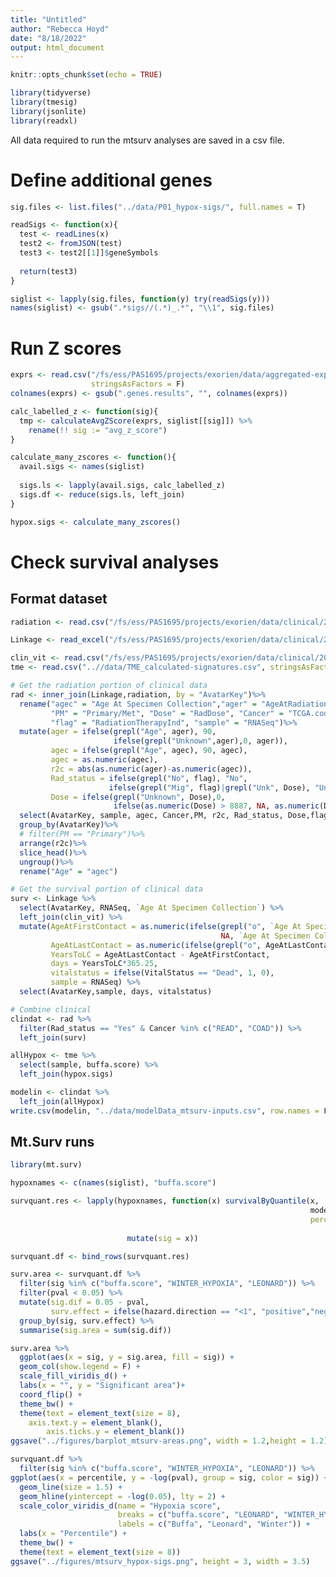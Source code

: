 ```yaml
---
title: "Untitled"
author: "Rebecca Hoyd"
date: "8/18/2022"
output: html_document
---
```


```r
knitr::opts_chunk$set(echo = TRUE)

library(tidyverse)
library(tmesig)
library(jsonlite)
library(readxl)
```

All data required to run the mtsurv analyses are saved in a csv file.

# Define additional genes

```r
sig.files <- list.files("../data/P01_hypox-sigs/", full.names = T)

readSigs <- function(x){
  test <- readLines(x)
  test2 <- fromJSON(test)
  test3 <- test2[[1]]$geneSymbols
  
  return(test3)
}

siglist <- lapply(sig.files, function(y) try(readSigs(y)))
names(siglist) <- gsub(".*sigs//(.*)_.*", "\\1", sig.files)
```

# Run Z scores

```r
exprs <- read.csv("/fs/ess/PAS1695/projects/exorien/data/aggregated-expressions.csv",
                  stringsAsFactors = F)
colnames(exprs) <- gsub(".genes.results", "", colnames(exprs))
```

```r
calc_labelled_z <- function(sig){
  tmp <- calculateAvgZScore(exprs, siglist[[sig]]) %>%
    rename(!! sig := "avg_z_score")
}

calculate_many_zscores <- function(){
  avail.sigs <- names(siglist)
  
  sigs.ls <- lapply(avail.sigs, calc_labelled_z)
  sigs.df <- reduce(sigs.ls, left_join)
}
```

```r
hypox.sigs <- calculate_many_zscores()
```

# Check survival analyses

## Format dataset

```r
radiation <- read.csv("/fs/ess/PAS1695/projects/exorien/data/clinical/20PRJ060OSU_20210712_Radiation_V4.csv", stringsAsFactors = F)

Linkage <- read_excel("/fs/ess/PAS1695/projects/exorien/data/clinical/20PRJ060OSU_20210707_ClinicalMolLinkage_V4_as-in-drake.xlsx") %>% rename("AvatarKey" = "ORIENAvatarKey")

clin_vit <- read.csv("/fs/ess/PAS1695/projects/exorien/data/clinical/20PRJ060OSU_20210712_VitalStatus_V4.csv")
tme <- read.csv("..//data/TME_calculated-signatures.csv", stringsAsFactors = F)

```

```r
# Get the radiation portion of clinical data
rad <- inner_join(Linkage,radiation, by = "AvatarKey")%>%
  rename("agec" = "Age At Specimen Collection","ager" = "AgeAtRadiationStart",
         "PM" = "Primary/Met", "Dose" = "RadDose", "Cancer" = "TCGA.code",
         "flag" = "RadiationTherapyInd", "sample" = "RNASeq")%>%
  mutate(ager = ifelse(grepl("Age", ager), 90, 
                       ifelse(grepl("Unknown",ager),0, ager)),
         agec = ifelse(grepl("Age", agec), 90, agec),
         agec = as.numeric(agec),
         r2c = abs(as.numeric(ager)-as.numeric(agec)),
         Rad_status = ifelse(grepl("No", flag), "No",
                      ifelse(grepl("Mig", flag)|grepl("Unk", Dose), "Unknown", "Yes")),
         Dose = ifelse(grepl("Unknown", Dose),0,
                       ifelse(as.numeric(Dose) > 8887, NA, as.numeric(Dose))))%>%
  select(AvatarKey, sample, agec, Cancer,PM, r2c, Rad_status, Dose,flag)%>%
  group_by(AvatarKey)%>%
  # filter(PM == "Primary")%>%
  arrange(r2c)%>%
  slice_head()%>%
  ungroup()%>%
  rename("Age" = "agec")

# Get the survival portion of clinical data
surv <- Linkage %>%
  select(AvatarKey, RNASeq, `Age At Specimen Collection`) %>%
  left_join(clin_vit) %>%
  mutate(AgeAtFirstContact = as.numeric(ifelse(grepl("o", `Age At Specimen Collection`),
                                               NA, `Age At Specimen Collection`)),
         AgeAtLastContact = as.numeric(ifelse(grepl("o", AgeAtLastContact), NA, AgeAtLastContact)),
         YearsToLC = AgeAtLastContact - AgeAtFirstContact,
         days = YearsToLC*365.25,
         vitalstatus = ifelse(VitalStatus == "Dead", 1, 0),
         sample = RNASeq) %>%
  select(AvatarKey,sample, days, vitalstatus)

# Combine clinical
clindat <- rad %>%
  filter(Rad_status == "Yes" & Cancer %in% c("READ", "COAD")) %>%
  left_join(surv)
```

```r
allHypox <- tme %>%
  select(sample, buffa.score) %>%
  left_join(hypox.sigs)

modelin <- clindat %>%
  left_join(allHypox)
write.csv(modelin, "../data/modelData_mtsurv-inputs.csv", row.names = F)
```

## Mt.Surv runs

```r
library(mt.surv)
```

```r
hypoxnames <- c(names(siglist), "buffa.score")

survquant.res <- lapply(hypoxnames, function(x) survivalByQuantile(x,
                                                                   modelin, modelin, 
                                                                   percentiles = seq(0.02, 0.98,
                                                                                     0.02)) %>%
                          mutate(sig = x))

survquant.df <- bind_rows(survquant.res)
```

```r
surv.area <- survquant.df %>%
  filter(sig %in% c("buffa.score", "WINTER_HYPOXIA", "LEONARD")) %>%
  filter(pval < 0.05) %>%
  mutate(sig.dif = 0.05 - pval,
         surv.effect = ifelse(hazard.direction == "<1", "positive","negative")) %>%
  group_by(sig, surv.effect) %>%
  summarise(sig.area = sum(sig.dif))

surv.area %>%
  ggplot(aes(x = sig, y = sig.area, fill = sig)) +
  geom_col(show.legend = F) +
  scale_fill_viridis_d() +
  labs(x = "", y = "Significant area")+
  coord_flip() +
  theme_bw() +
  theme(text = element_text(size = 8),
    axis.text.y = element_blank(),
        axis.ticks.y = element_blank())
ggsave("../figures/barplot_mtsurv-areas.png", width = 1.2,height = 1.2)
```

```r
survquant.df %>%
  filter(sig %in% c("buffa.score", "WINTER_HYPOXIA", "LEONARD")) %>%
ggplot(aes(x = percentile, y = -log(pval), group = sig, color = sig)) +
  geom_line(size = 1.5) +
  geom_hline(yintercept = -log(0.05), lty = 2) +
  scale_color_viridis_d(name = "Hypoxia score",
                        breaks = c("buffa.score", "LEONARD", "WINTER_HYPOXIA"),
                        labels = c("Buffa", "Leonard", "Winter")) +
  labs(x = "Percentile") +
  theme_bw() +
  theme(text = element_text(size = 8))
ggsave("../figures/mtsurv_hypox-sigs.png", height = 3, width = 3.5)
```



